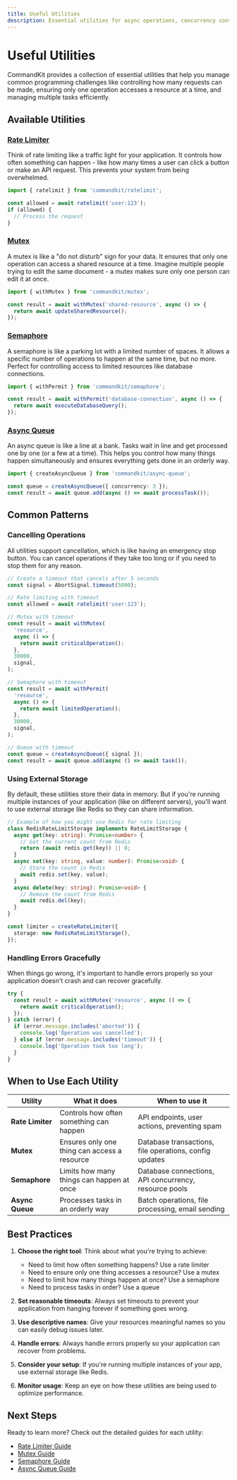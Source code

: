 ```yaml
---
title: Useful Utilities
description: Essential utilities for async operations, concurrency control, and resource management
---
```


# Useful Utilities

CommandKit provides a collection of essential utilities that help you manage common programming challenges like controlling how many requests can be made, ensuring only one operation accesses a resource at a time, and managing multiple tasks efficiently.

## Available Utilities

### [Rate Limiter](./01-ratelimit.mdx)

Think of rate limiting like a traffic light for your application. It controls how often something can happen - like how many times a user can click a button or make an API request. This prevents your system from being overwhelmed.

```typescript
import { ratelimit } from 'commandkit/ratelimit';

const allowed = await ratelimit('user:123');
if (allowed) {
  // Process the request
}
```

### [Mutex](./02-mutex.mdx)

A mutex is like a "do not disturb" sign for your data. It ensures that only one operation can access a shared resource at a time. Imagine multiple people trying to edit the same document - a mutex makes sure only one person can edit it at once.

```typescript
import { withMutex } from 'commandkit/mutex';

const result = await withMutex('shared-resource', async () => {
  return await updateSharedResource();
});
```

### [Semaphore](./03-semaphore.mdx)

A semaphore is like a parking lot with a limited number of spaces. It allows a specific number of operations to happen at the same time, but no more. Perfect for controlling access to limited resources like database connections.

```typescript
import { withPermit } from 'commandkit/semaphore';

const result = await withPermit('database-connection', async () => {
  return await executeDatabaseQuery();
});
```

### [Async Queue](./04-async-queue.mdx)

An async queue is like a line at a bank. Tasks wait in line and get processed one by one (or a few at a time). This helps you control how many things happen simultaneously and ensures everything gets done in an orderly way.

```typescript
import { createAsyncQueue } from 'commandkit/async-queue';

const queue = createAsyncQueue({ concurrency: 3 });
const result = await queue.add(async () => await processTask());
```

## Common Patterns

### Cancelling Operations

All utilities support cancellation, which is like having an emergency stop button. You can cancel operations if they take too long or if you need to stop them for any reason.

```typescript
// Create a timeout that cancels after 5 seconds
const signal = AbortSignal.timeout(5000);

// Rate limiting with timeout
const allowed = await ratelimit('user:123');

// Mutex with timeout
const result = await withMutex(
  'resource',
  async () => {
    return await criticalOperation();
  },
  30000,
  signal,
);

// Semaphore with timeout
const result = await withPermit(
  'resource',
  async () => {
    return await limitedOperation();
  },
  30000,
  signal,
);

// Queue with timeout
const queue = createAsyncQueue({ signal });
const result = await queue.add(async () => await task());
```

### Using External Storage

By default, these utilities store their data in memory. But if you're running multiple instances of your application (like on different servers), you'll want to use external storage like Redis so they can share information.

```typescript
// Example of how you might use Redis for rate limiting
class RedisRateLimitStorage implements RateLimitStorage {
  async get(key: string): Promise<number> {
    // Get the current count from Redis
    return (await redis.get(key)) || 0;
  }
  async set(key: string, value: number): Promise<void> {
    // Store the count in Redis
    await redis.set(key, value);
  }
  async delete(key: string): Promise<void> {
    // Remove the count from Redis
    await redis.del(key);
  }
}

const limiter = createRateLimiter({
  storage: new RedisRateLimitStorage(),
});
```

### Handling Errors Gracefully

When things go wrong, it's important to handle errors properly so your application doesn't crash and can recover gracefully.

```typescript
try {
  const result = await withMutex('resource', async () => {
    return await criticalOperation();
  });
} catch (error) {
  if (error.message.includes('aborted')) {
    console.log('Operation was cancelled');
  } else if (error.message.includes('timeout')) {
    console.log('Operation took too long');
  }
}
```

## When to Use Each Utility

| Utility          | What it does                                 | When to use it                                         |
| ---------------- | -------------------------------------------- | ------------------------------------------------------ |
| **Rate Limiter** | Controls how often something can happen      | API endpoints, user actions, preventing spam           |
| **Mutex**        | Ensures only one thing can access a resource | Database transactions, file operations, config updates |
| **Semaphore**    | Limits how many things can happen at once    | Database connections, API concurrency, resource pools  |
| **Async Queue**  | Processes tasks in an orderly way            | Batch operations, file processing, email sending       |

## Best Practices

1. **Choose the right tool**: Think about what you're trying to achieve:

   - Need to limit how often something happens? Use a rate limiter
   - Need to ensure only one thing accesses a resource? Use a mutex
   - Need to limit how many things happen at once? Use a semaphore
   - Need to process tasks in order? Use a queue

2. **Set reasonable timeouts**: Always set timeouts to prevent your application from hanging forever if something goes wrong.

3. **Use descriptive names**: Give your resources meaningful names so you can easily debug issues later.

4. **Handle errors**: Always handle errors properly so your application can recover from problems.

5. **Consider your setup**: If you're running multiple instances of your app, use external storage like Redis.

6. **Monitor usage**: Keep an eye on how these utilities are being used to optimize performance.

## Next Steps

Ready to learn more? Check out the detailed guides for each utility:

- [Rate Limiter Guide](./01-ratelimit.mdx)
- [Mutex Guide](./02-mutex.mdx)
- [Semaphore Guide](./03-semaphore.mdx)
- [Async Queue Guide](./04-async-queue.mdx)

